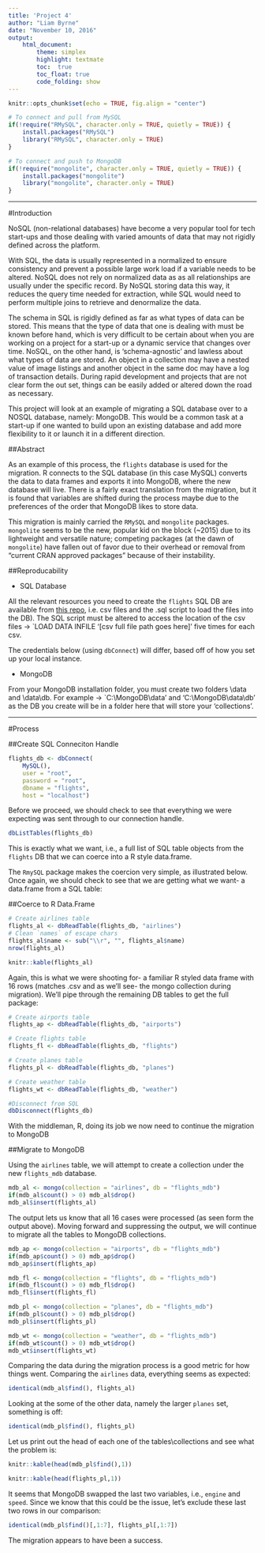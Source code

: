 ```yaml
---
title: 'Project 4'
author: "Liam Byrne"
date: "November 10, 2016"
output:
    html_document:
        theme: simplex
        highlight: textmate
        toc:  true
        toc_float: true
        code_folding: show
---
```


```r
knitr::opts_chunk$set(echo = TRUE, fig.align = "center")

# To connect and pull from MySQL
if(!require("RMySQL", character.only = TRUE, quietly = TRUE)) {
    install.packages("RMySQL")
    library("RMySQL", character.only = TRUE)
}

# To connect and push to MongoDB
if(!require("mongolite", character.only = TRUE, quietly = TRUE)) {
    install.packages("mongolite")
    library("mongolite", character.only = TRUE)
}

```

* * *
#Introduction

NoSQL (non-relational databases) have become a very popular tool for tech start-ups and those dealing with varied amounts of data that may not rigidly defined across the platform.

With SQL, the data is usually represented in a normalized to ensure consistency and prevent a possible large work load if a variable needs to be altered. NoSQL does not rely on normalized data as as all relationships are usually under the specific record. By NoSQL storing data this way, it reduces the query time needed for extraction, while SQL would need to perform multiple joins to retrieve and denormalize the data.

The schema in SQL is rigidly defined as far as what types of data can be stored. This means that the type of data that one is dealing with must be known before hand, which is very difficult to be certain about when you are working on a project for a start-up or a dynamic service that changes over time. NoSQL, on the other hand, is 'schema-agnostic' and lawless about what types of data are stored. An object in a collection may have a nested value of image listings and another object in the same doc may have a log of transaction details. During rapid development and projects that are not clear form the out set, things can be easily added or altered down the road as necessary.

This project will look at an example of migrating a SQL database over to a NOSQL database, namely: MongoDB. This would be a common task at a start-up if one wanted to build upon an existing database and add more flexibility to it or launch it in a different direction.

##Abstract

As an example of this process, the `flights` database is used for the migration. R connects to the SQL database (in this case MySQL) converts the data to data frames and exports it into MongoDB, where the new database will live. There is a fairly exact translation from the migration, but it is found that variables are shifted during the process maybe due to the preferences of the order that MongoDB likes to store data.

This migration is mainly carried the `RMySQL` and `mongolite` packages. `mongolite` seems to be the new, popular kid on the block (~2015) due to its lightweight and versatile nature; competing packages (at the dawn of `mongolite`) have fallen out of favor due to their overhead or removal from "current CRAN approved packages" because of their instability.

##Reproducability

* SQL Database

All the relevant resources you need to create the `flights` SQL DB are available from [this repo](https://github.com/Liam-O/DATA607/tree/master/Project4/flights_SQL), i.e. csv files and the .sql script to load the files into the DB). The SQL script must be altered to access the location of the csv files $\rightarrow$ `LOAD DATA INFILE '[csv full file path goes here]' five times for each csv.

The credentials below (using `dbConnect`) will differ, based off of how you set up your local instance.

* MongoDB

From your MongoDB installation folder, you must create two folders \\data and \\data\\db. For example $\rightarrow$ `C:\\MongoDB\\data' and 'C:\\MongoDB\\data\\db' as the DB you create will be in a folder here that will store your 'collections'.

* * *

#Process

##Create SQL Conneciton Handle

```r
flights_db <- dbConnect(
    MySQL(),
    user = "root",
    password = "root",
    dbname = "flights",
    host = "localhost")
```

Before we proceed, we should check to see that everything we were expecting was sent through to our connection handle.

```r
dbListTables(flights_db)
```

This is exactly what we want, i.e., a full list of SQL table objects from the `flights` DB that we can coerce into a R style data.frame.

The `RmySQL` package makes the coercion very simple, as illustrated below. Once again, we should check to see that we are getting what we want- a data.frame from a SQL table:

##Coerce to R Data.Frame
```r
# Create airlines table
flights_al <- dbReadTable(flights_db, "airlines")
# Clean `names` of escape chars
flights_al$name <- sub("\\r", "", flights_al$name)
nrow(flights_al)

knitr::kable(flights_al)
```

Again, this is what we were shooting for- a familiar R styled data frame with 16 rows (matches .csv and as we'll see- the mongo collection during migration). We'll pipe through the remaining DB tables to get the full package:

```r
# Create airports table
flights_ap <- dbReadTable(flights_db, "airports")

# Create flights table
flights_fl <- dbReadTable(flights_db, "flights")

# Create planes table
flights_pl <- dbReadTable(flights_db, "planes")

# Create weather table
flights_wt <- dbReadTable(flights_db, "weather")

#Disconnect from SQL
dbDisconnect(flights_db)
```

With the middleman, R, doing its job we now need to continue the migration to MongoDB

##Migrate to MongoDB

Using the `airlines` table, we will attempt to create a collection under the new `flights_mdb` database.

```r
mdb_al <- mongo(collection = "airlines", db = "flights_mdb")
if(mdb_al$count() > 0) mdb_al$drop()
mdb_al$insert(flights_al)
```

The output lets us know that all 16 cases were processed (as seen form the output above). Moving forward and suppressing the output, we will continue to migrate all the tables to MongoDB collections.

```r
mdb_ap <- mongo(collection = "airports", db = "flights_mdb")
if(mdb_ap$count() > 0) mdb_ap$drop()
mdb_ap$insert(flights_ap)

mdb_fl <- mongo(collection = "flights", db = "flights_mdb")
if(mdb_fl$count() > 0) mdb_fl$drop()
mdb_fl$insert(flights_fl)

mdb_pl <- mongo(collection = "planes", db = "flights_mdb")
if(mdb_pl$count() > 0) mdb_pl$drop()
mdb_pl$insert(flights_pl)

mdb_wt <- mongo(collection = "weather", db = "flights_mdb")
if(mdb_wt$count() > 0) mdb_wt$drop()
mdb_wt$insert(flights_wt)
```

Comparing the data during the migration process is a good metric for how things went. Comparing the `airlines` data, everything seems as expected:

```r
identical(mdb_al$find(), flights_al)
```

Looking at the some of the other data, namely the larger `planes` set, something is off:

```r
identical(mdb_pl$find(), flights_pl)
```

Let us print out the head of each one of the tables\\collections and see what the problem is:

```r
knitr::kable(head(mdb_pl$find(),1))

knitr::kable(head(flights_pl,1))
```

It seems that MongoDB swapped the last two variables, i.e., `engine` and `speed`. Since we know that this could be the issue, let's exclude these last two rows in our comparison:

```r
identical(mdb_pl$find()[,1:7], flights_pl[,1:7])
```

The migration appears to have been a success.